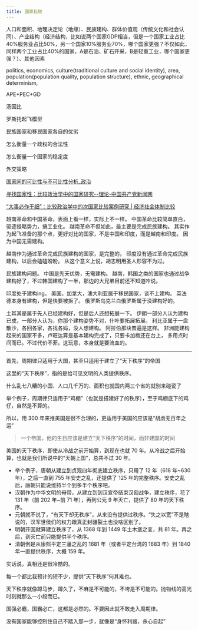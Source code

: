 ```yaml
---
title: 国家比较
---
```





人口和面积、地理决定论（地缘）、民族建构、群体价值观（传统文化和社会认同）、产业结构（经济结构，比如说两个国家GDP相当，但是一个国家工业占比40%服务业占比50%，另一个国家10%服务业70%，哪个国家更强？不仅如此，同样两个工业占比40%的国家，A是石油、矿石开采，B是轻重工业，哪个国家更强？）、其他因素

politics, economics, culture(traditional culture and social identity), area, population(population quality, population structure), ethnic, geographical determinism,

APE+PEC+GD


汤因比

罗斯托起飞模型

民族国家和移民国家各自的优劣

怎么衡量一个政权的合法性

怎么衡量一个国家的稳定度

外交策略





[国家间的可比性与不可比性分析_政治](https://www.sohu.com/a/462553976_120873510)


[寻找国家性：比较政治学中的国家研究--理论-中国共产党新闻网](http://theory.people.com.cn/n1/2023/0330/c40531-32654454.html)

[“大事必作于细”：比较政治学中的次国家比较案例研究 | 经济社会体制比较](https://m.thepaper.cn/newsDetail_forward_22260428)






越南革命和中国革命，表面上看一样，实际上不一样。
中国革命比较简单直白，驱逐侵略势力，搞工业化。
越南革命不但如此，最主要是完成民族建构。
其实作为起飞准备的那个点，更好对比的国家，不是中国和印度，而是越南和印度。
因为中国无需建构。

越南作为通过革命完成民族建构的国家，是完整的，
印度没有通过革命完成民族建构，以后会磕磕盼盼。
从这个意义上说，胡志明用圣人形容不为过。


民族建构问题。
中国是先天优势，无需建构。
越南，韩国之类的国家也通过战争建构好了，不过韩国建构了一半，那边的大兄弟目前还不知道咋说。

印度处于建构ing。
美国，加拿大，澳大利亚属于移民国家，谈不上建构。
英法德本身有建构，但是快要被拆了。
俄罗斯乌克兰白俄罗斯属于没建构好的。

土耳其是属于先人已经建构好，但是后人还想拓展一下。
伊朗一部分人认为建构已成，一部分人认为，你那个建构姿势不对，什叶要拓展拓展。
利比亚属于一盘散沙，各回各家，各找各妈，没人想建构。
阿拉伯那块普遍是这样。
非洲能建构起来的国家不多，卢旺达算是基本建构完成了，只要卡加梅还在台上， 多用点时间而已。不过代价不菲。这玩意，本身就是要流血的。




---


首先，周期律只适用于大国，甚至只适用于建立了“天下秩序”的帝国

这里的“天下秩序”，指的是给可见文明的人类提供秩序。

什么乱七八糟的小国、人口几千万的、面积也就国内两三个省的就别来碰瓷了

举个例子，周期律只适用于“鸡棚”（也就是搭建好了的秩序），至于鸡棚底下的鸡仔，自然是不算的。

所以，用 300 年来推美国是很不合理的，更适用于美国的应该是“胡虏无百年之运”

> 一个帝国，他的生日应该是建立“天下秩序”的时间，而非建国的时间

美国的天下秩序，即使从冷战之前开始算，到现在也就 70 年。从冷战之后开始算，也就是我们所说中的“天朝上国”，总共不过 30 年。

- 举个例子，唐朝从建立到贞观四年彻底建立秩序，只用了 12 年（618 年~630 年），之后一直到 755 年安史之乱，还提供了 125 年的完整秩序。安史之乱后，唐朝只能说维持半个到多半个秩序吧。
- 汉朝作为中华文明的母带，从建立到到汉宣帝结束汉匈战争，建立秩序，花了 131 年（前 202 年~前 71 年），再到公元 9 年灭亡，提供了 80 年的天下秩序。
- 元朝就不说了，“有天下却无秩序”，从来没有提供过秩序。“失之以宽”不是瞎说的，汉军世侯们的权力跟真正封疆裂土也没啥区别了。
- 明朝开国就算建立秩序了，从 1368 年到 1449 年土木堡之变，共 81 年。再之后，到灭亡前只能提供半个秩序。
- 清朝倒是从康熙平定三藩之乱的 1681 年（或者平定台湾的 1683 年）到 1840 年一直提供秩序，大概 159 年。

实话说，真相还是很冷酷的。

每一个都比我预计的短不少，提供“天下秩序”何其难也。

天下秩序就像蹲马步，蹲久了，不麻是不可能的，不垮是不可能的。抛物线的高光时刻就那么一小段而已。

国强必霸，国霸必亡，这都是必然的。不要因此就不敢走入周期律。

没有国家能够控制住自己不踏入那一步，就像是“身怀利器，杀心自起”






